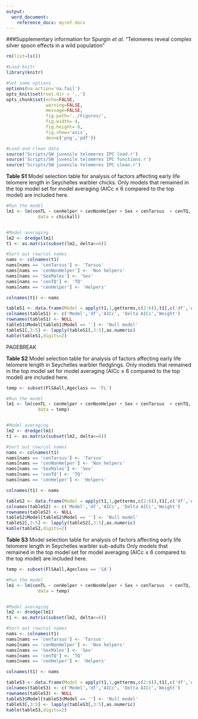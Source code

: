 ```yaml
---
output:
  word_document:
    reference_docx: myref.docx
---
```


###Supplementary information for Spurgin *et al.* "Telomeres reveal complex silver spoon effects in a wild population"





```r

rm(list=ls())

#Load knitr
library(knitr)

#Set some options
options(na.action='na.fail')
opts_knit$set(root.dir = '..')
opts_chunk$set(echo=FALSE,
               warning=FALSE,
               message=FALSE,
               fig.path='../Figures/',
               fig.width= 4,
               fig.height= 8,
               fig.show='asis',
               dev=c('png','pdf'))

```

```r

#Load and clean data
source('Scripts/SW juvenile telomeres IPC load.r')
source('Scripts/SW juvenile telomeres IPC functions.r')
source('Scripts/SW juvenile telomeres IPC clean.r')


```

**Table S1** Model selection table for analysis of factors affecting early life telomere length in Seychelles warbler chicks. Only models that remained in the top model set for model averaging (AICc $\leq$ 6 compared to the top model) are included here.

```r

#Run the model
lm1 <- lm(cenTL ~ cenHelper + cenNonHelper + Sex + cenTarsus  + cenTQ,
            data = chickall)


#Model averaging
lm2 <- dredge(lm1)
t1 <- as.matrix(subset(lm2, delta<=6))

#Sort out row/col names
nams <- colnames(t1)
nams[nams == 'cenTarsus'] <- 'Tarsus'
nams[nams == 'cenNonHelper'] <- 'Non helpers'
nams[nams == 'SexMales'] <- 'Sex'
nams[nams == 'cenTQ'] <- 'TQ'
nams[nams == 'cenHelper'] <- 'Helpers'

colnames(t1) <- nams

tableS1 <- data.frame(Model = apply(t1,1,getterms,c(2:6)),t1[,c('df','AICc','delta','weight')],stringsAsFactors = FALSE)
colnames(tableS1) <- c('Model','df','AICc', 'Delta AICc','Weight')
rownames(tableS1) <- NULL
tableS1$Model[tableS1$Model == ''] <- 'Null model'
tableS1[,3:5] <- lapply(tableS1[,3:5],as.numeric)
kable(tableS1,digits=2)

```


PAGEBREAK


**Table S2** Model selection table for analysis of factors affecting early life telomere length in Seychelles warbler fledglings. Only models that remained in the top model set for model averaging (AICc $\leq$ 6 compared to the top model) are included here.

```r

temp <- subset(FlSAall,Ageclass == 'FL')

#Run the model
lm1 <- lm(cenTL ~ cenHelper + cenNonHelper + Sex + cenTarsus  + cenTQ,
            data = temp)


#Model averaging
lm2 <- dredge(lm1)
t1 <- as.matrix(subset(lm2, delta<=6))

#Sort out row/col names
nams <- colnames(t1)
nams[nams == 'cenTarsus'] <- 'Tarsus'
nams[nams == 'cenNonHelper'] <- 'Non helpers'
nams[nams == 'SexMales'] <- 'Sex'
nams[nams == 'cenTQ'] <- 'TQ'
nams[nams == 'cenHelper'] <- 'Helpers'

colnames(t1) <- nams

tableS2 <- data.frame(Model = apply(t1,1,getterms,c(2:6)),t1[,c('df','AICc','delta','weight')],stringsAsFactors = FALSE)
colnames(tableS2) <- c('Model','df','AICc', 'Delta AICc','Weight')
rownames(tableS2) <- NULL
tableS2$Model[tableS2$Model == ''] <- 'Null model'
tableS2[,3:5] <- lapply(tableS2[,3:5],as.numeric)
kable(tableS2,digits=2)

```




**Table S3** Model selection table for analysis of factors affecting early life telomere length in Seychelles warbler sub-adults Only models that remained in the top model set for model averaging (AICc $\leq$ 6 compared to the top model) are included here.

```r

temp <- subset(FlSAall,Ageclass == 'SA')

#Run the model
lm1 <- lm(cenTL ~ cenHelper + cenNonHelper + Sex + cenTarsus  + cenTQ,
            data = temp)


#Model averaging
lm2 <- dredge(lm1)
t1 <- as.matrix(subset(lm2, delta<=6))

#Sort out row/col names
nams <- colnames(t1)
nams[nams == 'cenTarsus'] <- 'Tarsus'
nams[nams == 'cenNonHelper'] <- 'Non helpers'
nams[nams == 'SexMales'] <- 'Sex'
nams[nams == 'cenTQ'] <- 'TQ'
nams[nams == 'cenHelper'] <- 'Helpers'

colnames(t1) <- nams

tableS3 <- data.frame(Model = apply(t1,1,getterms,c(2:6)),t1[,c('df','AICc','delta','weight')],stringsAsFactors = FALSE)
colnames(tableS3) <- c('Model','df','AICc', 'Delta AICc','Weight')
rownames(tableS3) <- NULL
tableS3$Model[tableS3$Model == ''] <- 'Null model'
tableS3[,3:5] <- lapply(tableS3[,3:5],as.numeric)
kable(tableS3,digits=2)

```

